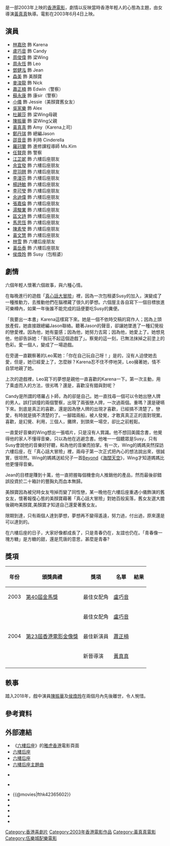 {{non-free|time=2015-09-29T03:36:21+00:00}}
{{no footnotes|time=2015-09-28T03:11:54+00:00}}
{{noteTA
|T=zh-hans:六楼后座;zh-hant:六樓后座;
|1=zh-hans:六楼后座;zh-hant:六樓后座;
}}
{{Infobox Film
| name           = 六樓后座
| original_name  = ''{{lang|en|Truth or Dare : 6th Floor Rear Flat}}''
| image          = Truth or Dare- 6th Floor Rear Flat poster.jpg
| image_size     = 
| caption        = 電影《六樓后座》海報
| director       = [[黃真真|黃真真]]
| producer       = [[黃岳泰|黃岳泰]]、[[鄭丹瑞|鄭丹瑞]]
| producer_2     = 林慧霞、梁維安
| writer         = [[鄭丹瑞|鄭丹瑞]]、[[黃真真|黃真真]]、[[張帆|張帆]]
| story          = 鄭丹瑞
| starring       = {{ubl|[[林嘉欣|林嘉欣]]|[[盧巧音|盧巧音]]|[[周俊偉|周俊偉]]|[[周永恆|周永恆]]|[[鄧健泓|鄧健泓]]|[[森美|森美]]}}
| music          = [[伍樂城|伍樂城]]
| cinematography = [[黃岳泰|黃岳泰]]
| editing        = [[李明文|李明文]]
| production_company = 星皓娛樂有限公司
| distributor = [[星皓娛樂有限公司|星皓娛樂有限公司]]
| released = {{HKG}}：{{film date|2003|6|4}}<br>{{ROC}}：{{film date|2003|8|1}}
| runtime = 102 分鐘
| country = {{香港電影產地}}
| language = [[廣東話|廣東話]]，少量[[英語|英語]]和[[上海話|上海話]]
| rate = II B
| website = [https://web.archive.org/web/20071213232523/http://www.6f-production.com/index.html 六樓后座]
| budget = 
| amg_id = 
| imdb_id = tt0379874
| followed_by = 《[[六樓后座2家屬謝禮|六樓后座2家屬謝禮]]》
}}
{{engname|《六樓后座》|''Truth or Dare : 6th Floor Rear Flat''}}是一部2003年上映的[[香港電影|香港電影]]，劇情以反映當時香港年輕人的心態為主題，由女導演[[黃真真|黃真真]]執導。電影在2003年6月4日上映。

==演員==
*[[林嘉欣|林嘉欣]] 飾 Karena
*[[盧巧音|盧巧音]] 飾 Candy
*[[周俊偉|周俊偉]] 飾 梁Wing
*[[周永恆|周永恆]] 飾 Leo
*[[鄧健泓|鄧健泓]] 飾 Jean
*[[森美|森美]] 飾 美顏寶
*[[麥浚龍|麥浚龍]] 飾 Nick
*[[蕭正楠|蕭正楠]] 飾 Edwin（警察）
*[[蘇永康|蘇永康]] 飾 康sir（警察）
*[[小儀|小儀]]   飾 Jessie（美顏寶舊女友）
*[[吳家樂|吳家樂]] 飾 Alex
*[[杜麗莎|杜麗莎]] 飾 梁Wing母親
*[[陳振華|陳振華]] 飾 梁Wing父親
*[[黃真真|黃真真]] 飾 Amy（Karena上司）
*[[鄭丹瑞|鄭丹瑞]] 飾 總編Jason
*[[邵音音|邵音音]] 飾 利時 Cinderella 
*[[羅冠蘭|羅冠蘭]] 飾 進修課程導師 Ms.Kim
*[[任賢齊|任賢齊]] 飾 警察
*[[江芷妮|江芷妮]] 飾 六樓后座朋友
*[[余宜發|余宜發]] 飾 六樓后座朋友
*[[廖羽翹|廖羽翹]] 飾 六樓后座朋友
*[[李漫芬|李漫芬]] 飾 六樓后座朋友
*[[楊詩敏|楊詩敏]] 飾 六樓后座朋友
*[[李可瑩|李可瑩]] 飾 六樓后座朋友
*[[余迪偉|余迪偉]] 飾 六樓后座朋友
*[[張嘉倫|張嘉倫]] 飾 六樓后座朋友
*[[湯駿業|湯駿業]] 飾 六樓后座朋友
*[[區文詩|區文詩]] 飾 六樓后座朋友
*[[馬思恆|馬思恆]] 飾 六樓后座朋友
*[[陳素瑩|陳素瑩]] 飾 六樓后座朋友
*[[黃文慧|黃文慧]] 飾 六樓后座朋友
*[[林雪|林雪]] 飾 六樓后座朋友
*[[黃岳泰|黃岳泰]] 飾 六樓后座朋友
*[[侯煥玲|侯煥玲]] 飾 Susy（包租婆）

==劇情==
六個年輕人懷著六個故事，與六種心情。

在每晚進行的遊戲「[[真心話大冒險|真心話大冒險]]」裡，因為一次包租婆Susy的加入，演變成了一種推動力，去推動他們在腦裡藏了很久的夢想。六個屋主各自寫下一個目標放進可樂樽內，如果一年後誰不能完成的話便要吃Susy的糞便。

「我要出一本書」Karena這樣寫下來。她是一個不依時交稿的寫作人；因為上頭放產假，她直接跟總編Jason聯絡。聽著Jason的聲音，卻讓她墜進了一種幻覺般的戀愛裡。因為他，她有靈感；因為他，她努力去寫；因為他，她愛上了。她想見他，他卻告訴她：「我玩不起這個遊戲了」。察覺的這一刻，已無法抹掉之前塗上的色彩。愛一個人，變成了一場遊戲。

在旁邊一直觀察著的Leo罵她：「你在自己玩自己呀！」是的，沒有人迫使她去愛，但是，她已經愛上了，怎麼辦？Karena忍不住不停地哭，Leo擁著她，情不自禁地親了她。

上次的遊戲裡，Leo寫下的夢想是親他一直喜歡的Karena一下。第一次主動，用了乘虛而入的方法，很劣嗎？還是，喜歡沒有錯與對呢？

Candy是所謂的塔羅占卜師，為的卻是自己。她一直找尋一個可以令她出戀人牌的男人。誤打誤撞的兩個警察，出現了兩張戀人牌，一次過兩個。重嗎？還是硬嚥下來。到底是真正的喜歡，還是因為戀人牌的出現才喜歡，已經搞不清楚了。戀愛，有時就是搞不清楚的了。一腳踏兩船，被人發覺，才敢真真正正的面對現實。喜歡，是幻覺、利用，三個人，攤牌，到頭來一場空，卻比之前輕鬆。

一直愛好音樂的Wing想出一張唱片，只是沒有人賞識。他不想回美國念書，他覺得他的家人不懂得音樂，只以為他在逃避念書。他唯一一個聽眾是Susy，只有Susy會說他的音樂好好聽，和為他的音樂而拍掌。有一次，Wing的媽媽突然探訪六樓后座，在「真心話大冒險」裡，兩母子第一次正式把內心的想法說出來，很誠實，很坦然。Wing的媽媽送給兒子一首[[Beyond|Beyond]]《[[海闊天空|海闊天空]]》，Wing才知道媽媽比他更懂得音樂。

Jean的目標是賺到十萬，他一直把握每個機會向人推銷他的產品，然而最後卻錯誤投資於二十箱計的豐胸丸而血本無歸。

美顏寶因為被兒時女友甩掉而變了同性戀，某一晚他在六樓后座重遇小儀飾演的舊女友，懷著報復心態的美顏寶藉著「真心話大冒險」對她百般奚落，舊女友選大膽後親吻美顏寶,美顏寶才知道自己還愛著舊女友。

限期到達，只有兩個人達到夢想，夢想再不變得遙遠，努力過，付出過，原來還是可以達到的。

在六樓后座的日子，大家好像都成長了，只是青春仍在，友誼也仍在。「青春像一塊方糖」是方糖的甜，還是荒唐的意思，甚麼是青春?

== 獎項 ==
{|class="wikitable" 
!年份!!頒獎典禮!!獎項!!名單!!結果
|-
|rowspan=1|2003
|[[第40屆金馬獎|第40屆金馬獎]]
|最佳女配角
|[[盧巧音|盧巧音]]
|{{nom}}
|-
|rowspan="3"|2004
|rowspan="3"|[[第23屆香港電影金像獎|第23屆香港電影金像獎]]
|最佳女配角
|[[盧巧音|盧巧音]]
|{{nom}}
|-
|最佳新演員
|[[蕭正楠|蕭正楠]]
|{{nom}}
|-
|新晉導演
|[[黃真真|黃真真]]
|{{nom}}
|-
|}

==軼事==
踏入2018年，戲中演員[[陳振華|陳振華]]及[[侯煥玲|侯煥玲]]在兩個月內先後離世，令人惋惜。

== 參考資料 ==

{{reflist}}
==外部連結==
* 《[https://web.archive.org/web/20071219192650/http://hk.movies.yahoo.com/030603/32/x86f.html 六樓后座]》的[[雅虎香港|雅虎香港]]電影頁面
* [http://www.coolmanmusic.com/temp/lam200351.html 六樓后座] {{Wayback|url=http://www.coolmanmusic.com/temp/lam200351.html |date=20160414111706 }}
* [https://web.archive.org/web/20071213232523/http://www.6f-production.com/index.html 六樓后座]
* [http://ent.163.com/ent_2003/editor/030609/030609_172345.html 六樓后座主題曲] {{Wayback|url=http://ent.163.com/ent_2003/editor/030609/030609_172345.html |date=20200815115058 }}

*{{hkmdb title|10392}}

*{{Yahoomovie id|741}}

*{{@movies|fthk42365602}}
*{{douban}}
*{{Mtime|11201}}
*{{Amg movie|296847}}
*{{rotten-tomatoes|truth_or_dare_6th_floor_rear_flat}}
*{{imdb title|0379874}}

[[Category:香港喜劇片|Category:香港喜劇片]]
[[Category:2003年香港電影作品|Category:2003年香港電影作品]]
[[Category:黃真真電影|Category:黃真真電影]]
[[Category:伍樂城配樂電影|Category:伍樂城配樂電影]]